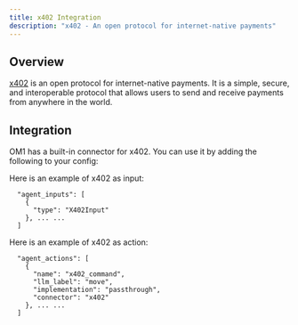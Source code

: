 ```yaml
---
title: x402 Integration
description: "x402 - An open protocol for internet-native payments"
---
```


## Overview

[x402](https://www.x402.org/) is an open protocol for internet-native payments. It is a simple, secure, and interoperable protocol that allows users to send and receive payments from anywhere in the world.

## Integration

OM1 has a built-in connector for x402. You can use it by adding the following to your config:	

Here is an example of x402 as input:

```
  "agent_inputs": [
    {
      "type": "X402Input"
    }, ... ...
  ]
```

Here is an example of x402 as action:	

```
  "agent_actions": [
    {
      "name": "x402_command",
      "llm_label": "move",	
      "implementation": "passthrough",
      "connector": "x402"
    }, ... ...
  ]
```
